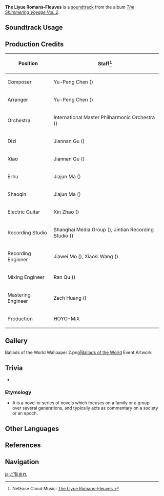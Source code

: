 {{Soundtrack Infobox
|image          = The Shimmering Voyage Vol 2.png
|album          = The Shimmering Voyage Vol. 2
|disc           = 3
|number         = 33
|featured       =
|featured2      =
|featured3      =
|featured_disc  =
|featured_disc2 =
|featured_disc3 =
|youtube_id     = aGLVRuTHTqM
|spotify_id     = 2toE6MvJX0QOvy7vg8h5Rh
|previous       = Die Mittsommernacht-Fantasie
|next           = Bravery and Tenderness
}}
{{Description|The warmth of a hearth and a satiated stomach symbolize blessings for mortals. As spring goes and autumn comes, we will meet again to chase the moon together.|Ballads of the World}}
'''The Liyue Romans-Fleuves''' is a [[soundtrack]] from the album ''[[The Shimmering Voyage Vol. 2]]''.

==Soundtrack Usage==
{{Soundtrack Usage
|quest     = Three to Get Ready, and Here We Go//cutscene
|location  = 
|domain    = 
}}

==Production Credits==
{| class="wikitable"
! Position
! Staff<ref>NetEase Cloud Music: [https://music.163.com/#/song?id=1973622680 The Liyue Romans-Fleuves {{zh|且看今朝}}]</ref>
|-
! Composer
| Yu-Peng Chen ({{zh|陈致逸}})
|-
! Arranger
| Yu-Peng Chen ({{zh|陈致逸}})
|-
! Orchestra
| International Master Philharmonic Orchestra ({{zh|国际首席爱乐乐团}})
|-
! Dizi
| Jiannan Gu ({{zh|顾剑楠}})
|-
! Xiao
| Jiannan Gu ({{zh|顾剑楠}})
|-
! Erhu
| Jiajun Ma ({{zh|马稼骏}})
|-
! Shaoqin
| Jiajun Ma ({{zh|马稼骏}})
|-
! Electric Guitar
| Xin Zhao ({{zh|赵鑫}})
|-
! Recording Studio
| Shanghai Media Group ({{zh|上海广播大厦}}), Jintian Recording Studio ({{zh|金田录音棚}})
|-
! Recording Engineer
| Jiawei Mo ({{zh|莫家伟}}), Xiaosi Wang ({{ja|王小四}})
|-
! Mixing Engineer
| Ran Qu ({{zh|瞿然}})
|-
! Mastering Engineer
| Zach Huang ({{zh|黄巍}})
|-
! Production
| HOYO-MiX
|}

==Gallery==
<gallery>
Ballads of the World Wallpaper 2.png|[[Ballads of the World]] Event Artwork
</gallery>

==Trivia==
* {{Transclude|Liyue (Soundtrack)|LiyueMainThemeLeitmotif2|section=1}}

===Etymology===
* A {{fr|{{w|roman-fleuve}}|tl=novel-stream}} is a novel or series of novels which focuses on a family or a group over several generations, and typically acts as commentary on a society or an epoch.

==Other Languages==
{{Other Languages
|en      = The Liyue Romans-Fleuves
|zhs     = 且看今朝
|zhs_rm  = Qiě Kàn Jīnzhāo
|zht     = 且看今朝
|zht_rm  = Qiě Kàn Jīnzhāo
|zh_tl   = 
|ja      = ご覧あれ
|ja_rm   = Goran Are
|ja_tl   = Observe
}}

==References==
{{Reflist}}

==Navigation==
{{Soundtrack Navbox|The Shimmering Voyage|2}}

[[ja:ご覧あれ]]